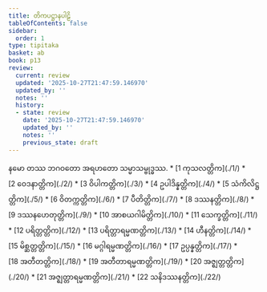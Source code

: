 ```yaml
---
title: တိကပဋ္ဌာနပါဠိ
tableOfContents: false
sidebar:
  order: 1
type: tipitaka
basket: ab
book: p13
review:
  current: review
  updated: '2025-10-27T21:47:59.146970'
  updated_by: ''
  notes: ''
  history:
  - state: review
    date: '2025-10-27T21:47:59.146970'
    updated_by: ''
    notes: ''
    previous_state: draft
---
```


<ReviewStatus review={frontmatter.review} showDetails={true} />

<HypothesisAnnotation frontmatter={frontmatter} />

<Paragraph number="1" type="center" book="p13">
နမော တဿ ဘဂဝတော အရဟတော သမ္မာသမ္ဗုဒ္ဓဿ.

</Paragraph>

<TableOfContents book="p13">
* [1 ကုသလတ္တိက](./1/)
* [2 ဝေဒနာတ္တိက](./2/)
* [3 ဝိပါကတ္တိက](./3/)
* [4 ဥပါဒိန္နတ္တိက](./4/)
* [5 သံကိလိဋ္ဌတ္တိက](./5/)
* [6 ဝိတက္ကတ္တိက](./6/)
* [7 ပီတိတ္တိက](./7/)
* [8 ဒဿနတ္တိက](./8/)
* [9 ဒဿနဟေတုတ္တိက](./9/)
* [10 အာစယဂါမိတ္တိက](./10/)
* [11 သေက္ခတ္တိက](./11/)
* [12 ပရိတ္တတ္တိက](./12/)
* [13 ပရိတ္တာရမ္မဏတ္တိက](./13/)
* [14 ဟီနတ္တိက](./14/)
* [15 မိစ္ဆတ္တတ္တိက](./15/)
* [16 မဂ္ဂါရမ္မဏတ္တိက](./16/)
* [17 ဥပ္ပန္နတ္တိက](./17/)
* [18 အတီတတ္တိက](./18/)
* [19 အတီတာရမ္မဏတ္တိက](./19/)
* [20 အဇ္ဈတ္တတ္တိက](./20/)
* [21 အဇ္ဈတ္တာရမ္မဏတ္တိက](./21/)
* [22 သနိဒဿနတ္တိက](./22/)
</TableOfContents>
